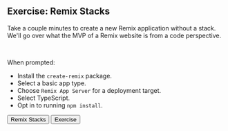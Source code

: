 
## Exercise: Remix Stacks

Take a couple minutes to create a new Remix application without a stack. We'll
go over what the MVP of a Remix website is from a code perspective.

<CodeBlock
  text="npx create-remix@latest my-project"
  showLineNumbers={false}
  theme={dracula}
/>

<br />

When prompted:

- Install the `create-remix` package.
- Select a basic app type.
- Choose `Remix App Server` for a deployment target.
- Select TypeScript.
- Opt in to running `npm install`.


<div className="button-group">
  <Link to="/modules/creating-a-remix-app/remix-stacks">
    <button>Remix Stacks</button>
  </Link>

  <Link to="/modules/creating-a-remix-app/exercise">
    <button>Exercise</button>
  </Link>
</div>

